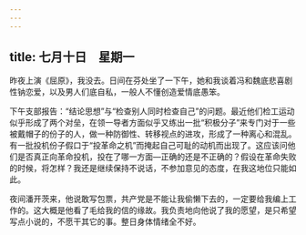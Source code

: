 ```yaml
---
---
---
```

title: 七月十日　星期一
---




昨夜上演《屈原》，我没去。日间在芬处坐了一下午，她和我谈着冯和魏底悲喜剧性钠恋爱，以及男人们底自私，一般人不懂创造爱情底愚笨。

下午支部报告：“结论思想”与“检查别人同时检查自己”的问题。最近他们检工运动似乎形成了两个对垒，在领一导者方面似乎又练出一批“积极分子”来专门对于一些被戴帽子的份子的人，做一种防御性、转移视点的进攻，形成了一种离心和混乱。有一批投机份子假口于“投革命之机”而掩起自己可耻的动机而出现了。这应该问他们是否真正向革命投机，投在了哪一方面―正确的还是不正确的？假设在革命失败的时候，将怎样？我还是继续保持不说话，不参加意见的态度，在我这地位只能如此。

夜间潘开茨来，他说敢写包票，共产党是不能让我偷懒下去的，一定要给我编上工作的。这大概是他看了毛给我的信的缘故。我负责地向他说了我的愿望，是只希望写点小说的，不愿干其它的事。整日身体情绪全不好。
